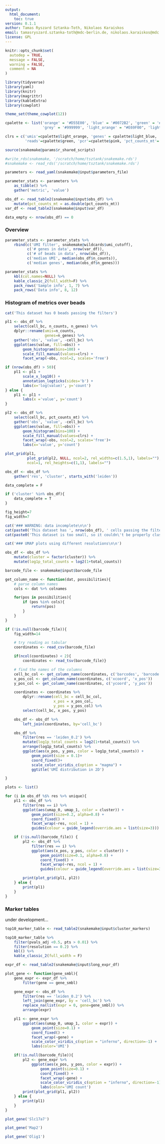 ```yaml
---
output:
  html_document:
    toc: true
version: 0.1.1
author: Tamas Ryszard Sztanka-Toth, Nikolaos Karaiskos
email: tamasryszard.sztanka-toth@mdc-berlin.de, nikolaos.karaiskos@mdc.berlin.de
license: GPL
---
```


```r
knitr::opts_chunk$set(
  autodep = TRUE,
  message = FALSE,
  warning = FALSE,
  comment = NA
)
```

```r
library(tidyverse)
library(yaml)
library(knitr)
library(magrittr)
library(kableExtra)
library(cowplot)

theme_set(theme_cowplot(12))

cpalette <- list('orange' = '#D55E00', 'blue' = '#0072B2', 'green' = '#009E73', 'black' = '#000000', 'yellow' = '#F0E442', 
				 'grey' = '#999999', 'light_orange' = "#E69F00", 'light_blue' = "#56B4E9")

clrs = c('umis'=cpalette$light_orange, 'genes' = cpalette$light_blue,
         'reads'=cpalette$green, 'pcr'=cpalette$pink, 'pct_counts_mt'= 'black')

source(snakemake@params$r_shared_scripts)
```

```r
#write_rds(snakemake, '/scratch/home/tsztank/snakemake.rds')
#snakemake <- read_rds('/scratch/home/tsztank/snakemake.rds')
```

```r
parameters <- read_yaml(snakemake@input$parameters_file)

parameter_stats <- parameters %>%
    as_tibble() %>%
    gather('metric', 'value')

obs_df <- read_table2(snakemake@input$obs_df) %>%
    mutate(pct_counts_mt = as.double(pct_counts_mt))
var_df <- read_table2(snakemake@input$var_df)

data_empty <- nrow(obs_df) == 0
```

### Overview

```r
parameter_stats <- parameter_stats %>%
    rbind(c('UMI filter', snakemake@wildcards$umi_cutoff),
          c('# genes in data', nrow(var_df)),
          c('# of beads in data', nrow(obs_df)),
          c('median UMI', median(obs_df$n_counts)),
          c('median genes', median(obs_df$n_genes)))

parameter_stats %>%
    kbl(col.names=NULL) %>%
    kable_classic_2(full_width=F) %>%
    pack_rows('Sample info', 1, 7) %>%
    pack_rows('Data info', 8, 12)
```

### Histogram of metrics over beads

```r
cat('This dataset has 0 beads passing the filters')
```

```r
pl1 <- obs_df %>%
    select(cell_bc, n_counts, n_genes) %>%
    dplyr::rename(umis=n_counts,
                  genes=n_genes) %>%
    gather('obs', 'value', -cell_bc) %>%
    ggplot(aes(value, fill=obs)) +
        geom_histogram(bins=100) +
        scale_fill_manual(values=clrs) +
        facet_wrap(~obs, ncol=2, scales='free')

if (nrow(obs_df) > 50){
    pl1 <- pl1 +
        scale_x_log10() +
        annotation_logticks(sides='b') +
        labs(x='log(value)', y='count')
} else {
    pl1 <- pl1 +
        labs(x ='value', y='count')
}

pl2 <- obs_df %>%
    select(cell_bc, pct_counts_mt) %>%
    gather('obs', 'value', -cell_bc) %>%
    ggplot(aes(value, fill=obs)) +
        geom_histogram(bins=100) +
        scale_fill_manual(values=clrs) +
        facet_wrap(~obs, ncol=2, scales='free')+
        labs(x='value', y='count')

plot_grid(pl1,
          plot_grid(pl2, NULL, ncol=2, rel_widths=c(1.5,1), labels=""),
          ncol=1, rel_heights=c(1,1), labels="")
```


```r
obs_df <- obs_df %>%
    gather('res', 'cluster', starts_with('leiden'))

data_complete = F

if ('cluster' %in% obs_df){
    data_complete = T
}

fig_height=7
fig_width=7
```

```r
cat('### WARNING: data incomplete\n\n')
cat(paste0('This dataset has ', nrow(obs_df), ' cells passing the filter of ', snakemake@wildcards$umi_cutoff, ' and ', nrow(var_df), ' genes.\n\n'))
cat(paste0('This dataset is too small, so it couldn\'t be properly clustered and analysed automatically'))
```


```r
cat('### UMAP plots using different resolutions\n\n')
```


```r
obs_df <- obs_df %>%
    mutate(cluster = factor(cluster)) %>%
    mutate(log1p_total_counts = log2(1+total_counts))

barcode_file <- snakemake@input$barcode_file

get_column_name <- function(dat, possibilities){
    # parse column names
    cols <- dat %>% colnames

    for(pos in possibilities){
        if (pos %in% cols){
            return(pos)
        }
    }
}

if (!is.null(barcode_file)){
    fig_width=14

    # try reading as tabular
    coordinates <- read_csv(barcode_file)

    if(ncol(coordinates) < 2){
        coordinates <- read_tsv(barcode_file)}

    # find the names of the columns
    cell_bc_col <- get_column_name(coordinates, c('barcodes', 'barcode', 'cell_bc')) 
    x_pos_col <- get_column_name(coordinates, c('xcoord', 'x_pos')) 
    y_pos_col <- get_column_name(coordinates, c('ycoord', 'y_pos')) 

    coordinates <- coordinates %>%
        dplyr::rename(cell_bc = cell_bc_col,
                      x_pos = x_pos_col,
                      y_pos = y_pos_col) %>%
        select(cell_bc, x_pos, y_pos) 

    obs_df <- obs_df %>%
        left_join(coordinates, by='cell_bc')

    obs_df %>%
        filter(res == 'leiden_0.2') %>%
        mutate(log1p_total_counts = log2(1+total_counts)) %>%
        arrange(log1p_total_counts) %>%
        ggplot(aes(x_pos, y_pos, color = log1p_total_counts)) +
            geom_point(size = 0.1)+
            coord_fixed()+
            scale_color_viridis_c(option = "magma") +
            ggtitle('UMI distribution in 2D')

}
```

```r
plots <- list()

for (i in obs_df %$% res %>% unique){
    pl1 <- obs_df %>%
        filter(res == i) %>%
        ggplot(aes(umap_0, umap_1, color = cluster)) +
            geom_point(size=0.2, alpha=0.8) +
            coord_fixed() +
            facet_wrap(~res, ncol = 1) +
            guides(colour = guide_legend(override.aes = list(size=3)))

    if (!is.null(barcode_file)) {
        pl2 <- obs_df %>%
            filter(res == i) %>%
            ggplot(aes(x_pos, y_pos, color = cluster)) +
                geom_point(size=0.1, alpha=0.8) +
                coord_fixed() +
                facet_wrap(~res, ncol = 1) +
                guides(colour = guide_legend(override.aes = list(size=3)))

        print(plot_grid(pl1, pl2))
    } else {
        print(pl1)
    }
}
```

### Marker tables

under development...

```r
top10_marker_table <- read_table2(snakemake@input$cluster_markers)

top10_marker_table %>%
    filter(pvals_adj <0.5, pts > 0.01) %>%
    filter(resolution == 0.2) %>%
    kbl() %>%
    kable_classic_2(full_width = F)
```

```r
expr_df <- read_table2(snakemake@input$long_expr_df)
```

```r
plot_gene <- function(gene_smbl){
    gene_expr <- expr_df %>%
        filter(gene == gene_smbl)

    gene_expr <- obs_df %>%
        filter(res == 'leiden_0.2') %>%
        left_join(gene_expr, by = 'cell_bc') %>%
        replace_na(list(expr = 0, gene=gene_smbl)) %>%
        arrange(expr)

    pl1 <- gene_expr %>%
        ggplot(aes(umap_0, umap_1, color = expr)) +
            geom_point(size=0.1) +
            coord_fixed() +
            facet_wrap(~gene) +
            scale_color_viridis_c(option = "inferno", direction=-1) +
            labs(color='UMI')

    if(!is.null(barcode_file)){
        pl2 <- gene_expr %>%
            ggplot(aes(x_pos, y_pos, color = expr)) +
                geom_point(size=0.1) +
                coord_fixed() +
                facet_wrap(~gene) +
                scale_color_viridis_c(option = "inferno", direction=-1) +
                labs(color='UMI count')
        print(plot_grid(pl1, pl2))
    } else {
        print(pl1)
    }
}

plot_gene('Slc17a7')

plot_gene('Map2')

plot_gene('Olig1')
```
